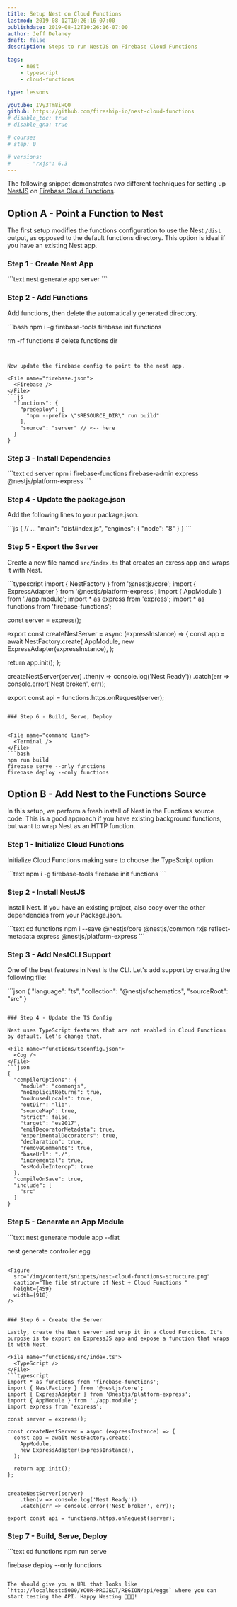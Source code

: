 ```yaml
---
title: Setup Nest on Cloud Functions
lastmod: 2019-08-12T10:26:16-07:00
publishdate: 2019-08-12T10:26:16-07:00
author: Jeff Delaney
draft: false
description: Steps to run NestJS on Firebase Cloud Functions  

tags:
    - nest
    - typescript
    - cloud-functions

type: lessons

youtube: IVy3Tm8iHQ0
github: https://github.com/fireship-io/nest-cloud-functions
# disable_toc: true
# disable_qna: true

# courses
# step: 0

# versions: 
#     - "rxjs": 6.3
---
```


The following snippet demonstrates *two* different techniques for setting up [NestJS](https://nestjs.com/) on [Firebase Cloud Functions](/tags/cloud-functions).

## Option A - Point a Function to Nest

The first setup modifies the functions configuration to use the Nest `/dist` output, as opposed to the default functions directory. This option is ideal if you have an existing Nest app. 

### Step 1 - Create Nest App

<File name="command line">
  <Terminal />
</File>
```text
nest generate app server
```


### Step 2 - Add Functions

Add functions, then delete the automatically generated directory.

<File name="command line">
  <Terminal />
</File>
```bash
npm i -g firebase-tools
firebase init functions

rm -rf functions # delete functions dir
```


Now update the firebase config to point to the nest app. 

<File name="firebase.json">
  <Firebase />
</File>
```js
  "functions": {
    "predeploy": [
      "npm --prefix \"$RESOURCE_DIR\" run build"
    ],
    "source": "server" // <-- here
  }
}
```

### Step 3 - Install Dependencies

<File name="command line">
  <Terminal />
</File>
```text
cd server
npm i firebase-functions firebase-admin express @nestjs/platform-express
```

### Step 4 - Update the package.json

Add the following lines to your package.json. 

<File name="package.json">
  <NPM />
</File>
```js
{
  // ...
  "main": "dist/index.js",
  "engines": {
    "node": "8"
  }
}
```


### Step 5 - Export the Server

Create a new file named `src/index.ts` that creates an exress app and wraps it with Nest.

<File name="src/index.ts">
  <Nest />
</File>
```typescript
import { NestFactory } from '@nestjs/core';
import { ExpressAdapter } from '@nestjs/platform-express';
import { AppModule } from './app.module';
import * as express from 'express';
import * as functions from 'firebase-functions';

const server = express();

export const createNestServer = async (expressInstance) => {
  const app = await NestFactory.create(
    AppModule,
    new ExpressAdapter(expressInstance),
  );

  return app.init();
};



createNestServer(server)
    .then(v => console.log('Nest Ready'))
    .catch(err => console.error('Nest broken', err));

export const api = functions.https.onRequest(server);
```

### Step 6 - Build, Serve, Deploy


<File name="command line">
  <Terminal />
</File>
```bash
npm run build
firebase serve --only functions
firebase deploy --only functions
```

## Option B - Add Nest to the Functions Source

In this setup, we perform a fresh install of Nest in the Functions source code. This is a good approach if you have existing background functions, but want to wrap Nest as an HTTP function. 

### Step 1 - Initialize Cloud Functions

Initialize Cloud Functions making sure to choose the TypeScript option. 

<File name="command line">
  <Terminal />
</File>
```text
npm i -g firebase-tools
firebase init functions
```

### Step 2 - Install NestJS

Install Nest. If you have an existing project, also copy over the other dependencies from your Package.json. 

<File name="command line">
  <Terminal />
</File>
```text
cd functions
npm i --save @nestjs/core @nestjs/common rxjs reflect-metadata express @nestjs/platform-express
```


### Step 3 - Add NestCLI Support 

One of the best features in Nest is the CLI. Let's add support by creating the following file: 

<File name="functions/nest-cli.json">
  <Nest />
</File>
```json
{
    "language": "ts",
    "collection": "@nestjs/schematics",
    "sourceRoot": "src"
  }
  
```

### Step 4 - Update the TS Config

Nest uses TypeScript features that are not enabled in Cloud Functions by default. Let's change that. 

<File name="functions/tsconfig.json">
  <Cog />
</File>
```json
{
  "compilerOptions": {
    "module": "commonjs",
    "noImplicitReturns": true,
    "noUnusedLocals": true,
    "outDir": "lib",
    "sourceMap": true,
    "strict": false,
    "target": "es2017",
    "emitDecoratorMetadata": true,
    "experimentalDecorators": true,
    "declaration": true,
    "removeComments": true,
    "baseUrl": "./",
    "incremental": true,
    "esModuleInterop": true
  },
  "compileOnSave": true,
  "include": [
    "src"
  ]
}
```

### Step 5 - Generate an App Module

<File name="command line">
  <Terminal />
</File>
```text
nest generate module app --flat

nest generate controller egg
```

<Figure 
  src="/img/content/snippets/nest-cloud-functions-structure.png"
  caption="The file structure of Nest + Cloud Functions "
  height={459}
  width={918}
/>


### Step 6 - Create the Server

Lastly, create the Nest server and wrap it in a Cloud Function. It's purpose is to export an ExpressJS app and expose a function that wraps it with Nest. 

<File name="functions/src/index.ts">
  <TypeScript />
</File>
```typescript
import * as functions from 'firebase-functions';
import { NestFactory } from '@nestjs/core';
import { ExpressAdapter } from '@nestjs/platform-express';
import { AppModule } from './app.module';
import express from 'express';

const server = express();

const createNestServer = async (expressInstance) => {
  const app = await NestFactory.create(
    AppModule,
    new ExpressAdapter(expressInstance),
  );

  return app.init();
};


createNestServer(server)
    .then(v => console.log('Nest Ready'))
    .catch(err => console.error('Nest broken', err));

export const api = functions.https.onRequest(server);

```

### Step 7 - Build, Serve, Deploy

<File name="command line">
  <Terminal />
</File>
```text
cd functions
npm run serve

firebase deploy --only functions
```

The should give you a URL that looks like
`http://localhost:5000/YOUR-PROJECT/REGION/api/eggs` where you can start testing the API. Happy Nesting 🥚🥚🥚! 
